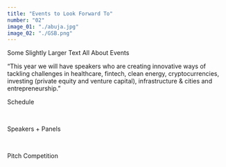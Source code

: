 ```yaml
---
title: "Events to Look Forward To"
number: "02"
image_01: "./abuja.jpg"
image_02: "./GSB.png"
---
```



Some Slightly Larger Text All About Events

“This year we will have speakers who are creating innovative ways of tackling challenges in
healthcare, fintech, clean energy, cryptocurrencies, investing (private equity and venture capital),
infrastructure & cities and entrepreneurship.”

<StyledLink to="/attend">Schedule</StyledLink>
<p>&nbsp;</p>
<StyledLink to="/speakers">Speakers + Panels</StyledLink>
<p>&nbsp;</p>
<StyledLink to="/pitch">Pitch Competition </StyledLink>
